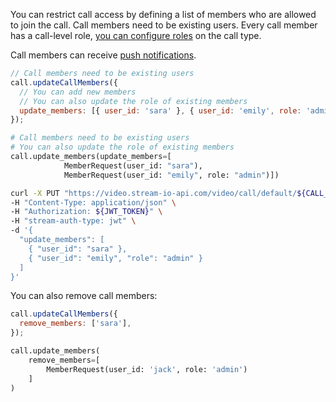 
You can restrict call access by defining a list of members who are allowed to join the call. Call members need to be existing users. Every call member has a call-level role, [you can configure roles](/api/call_types/permissions/) on the call type.

Call members can receive [push notifications](/api/call_types/settings/#push-notifications-settings).

<Tabs groupId="examples">
<TabItem value="js" label="JavaScript">

```js
// Call members need to be existing users
call.updateCallMembers({
  // You can add new members
  // You can also update the role of existing members
  update_members: [{ user_id: 'sara' }, { user_id: 'emily', role: 'admin' }],
});
```

</TabItem>
<TabItem value="py" label="Python">

```py
# Call members need to be existing users
# You can also update the role of existing members
call.update_members(update_members=[
            MemberRequest(user_id: "sara"),
            MemberRequest(user_id: "emily", role: "admin")])
```

</TabItem>
<TabItem value="curl" label="cURL">

```bash
curl -X PUT "https://video.stream-io-api.com/video/call/default/${CALL_ID}/members?api_key=${API_KEY}" \
-H "Content-Type: application/json" \
-H "Authorization: ${JWT_TOKEN}" \
-H "stream-auth-type: jwt" \
-d '{
  "update_members": [
    { "user_id": "sara" },
    { "user_id": "emily", "role": "admin" }
  ]
}'
```

</TabItem>
</Tabs>

You can also remove call members:

<Tabs groupId="examples">
<TabItem value="js" label="JavaScript">

```js
call.updateCallMembers({
  remove_members: ['sara'],
});
```

</TabItem>
<TabItem value="py" label="Python">

```py
call.update_members(
    remove_members=[
        MemberRequest(user_id: 'jack', role: 'admin')
    ]
)
```

</TabItem>
</Tabs>
